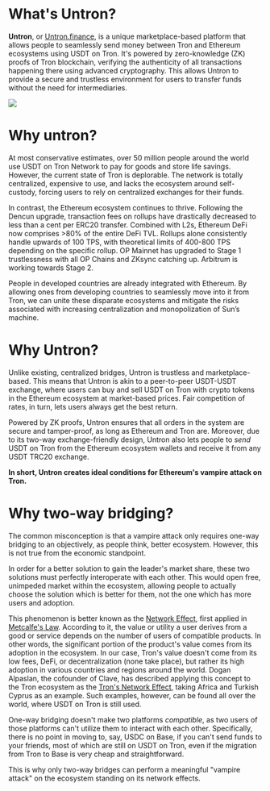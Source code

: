 # What's Untron?

**Untron**, or [Untron.finance](https://untron.finance), is a unique marketplace-based platform that allows people to seamlessly send money between Tron and Ethereum ecosystems using USDT on Tron. It's powered by zero-knowledge (ZK) proofs of Tron blockchain, verifying the authenticity of all transactions happening there using advanced cryptography. This allows Untron to provide a secure and trustless environment for users to transfer funds without the need for intermediaries.

![](/banner.png)

# Why untron?

At most conservative estimates, over 50 million people around the world use USDT on Tron Network to pay for goods and store life savings. However, the current state of Tron is deplorable. The network is totally centralized, expensive to use, and lacks the ecosystem around self-custody, forcing users to rely on centralized exchanges for their funds.

In contrast, the Ethereum ecosystem continues to thrive. Following the Dencun upgrade, transaction fees on rollups have drastically decreased to less than a cent per ERC20 transfer. Combined with L2s, Ethereum DeFi now comprises >80% of the entire DeFi TVL. Rollups alone consistently handle upwards of 100 TPS, with theoretical limits of 400-800 TPS depending on the specific rollup. OP Mainnet has upgraded to Stage 1 trustlessness with all OP Chains and ZKsync catching up. Arbitrum is working towards Stage 2.

People in developed countries are already integrated with Ethereum. By allowing ones from developing countries to seamlessly move into it from Tron, we can unite these disparate ecosystems and mitigate the risks associated with increasing centralization and monopolization of Sun’s machine.

# Why Untron?

Unlike existing, centralized bridges, Untron is trustless and marketplace-based. This means that Untron is akin to a peer-to-peer USDT-USDT exchange, where users can buy and sell USDT on Tron with crypto tokens in the Ethereum ecosystem at market-based prices. Fair competition of rates, in turn, lets users always get the best return.

Powered by ZK proofs, Untron ensures that all orders in the system are secure and tamper-proof, as long as Ethereum and Tron are. Moreover, due to its two-way exchange-friendly design, Untron also lets people to _send_ USDT on Tron from the Ethereum ecosystem wallets and receive it from any USDT TRC20 exchange.

**In short, Untron creates ideal conditions for Ethereum's vampire attack on Tron.**

# Why two-way bridging?

The common misconception is that a vampire attack only requires one-way bridging to an objectively, as people think, better ecosystem. However, this is not true from the economic standpoint.

In order for a better solution to gain the leader's market share, these two solutions must perfectly interoperate with each other. This would open free, unimpeded market within the ecosystem, allowing people to actually choose the solution which is better for them, not the one which has more users and adoption.

This phenomenon is better known as the [Network Effect](https://en.wikipedia.org/wiki/Network_effect), first applied in [Metcalfe's Law](https://en.wikipedia.org/wiki/Metcalfe%27s_law). According to it, the value or utility a user derives from a good or service depends on the number of users of compatible products. In other words, the significant portion of the product's value comes from its adoption in the ecosystem. In our case, Tron's value doesn't come from its low fees, DeFi, or decentralization (none take place), but rather its high adoption in various countries and regions around the world. Dogan Alpaslan, the cofounder of Clave, has described applying this concept to the Tron ecosystem as the [Tron's Network Effect](https://mirror.xyz/0x8958D0c419BCDFB8A86b8c0089552bE015fbe364/ODhOuYjK80atc9_jGprXotSo3PNobT1PRLFtorXHBrA), taking Africa and Turkish Cyprus as an example. Such examples, however, can be found all over the world, where USDT on Tron is still used.

One-way bridging doesn't make two platforms _compatible_, as two users of those platforms can't utilize them to interact with each other. Specifically, there is no point in moving to, say, USDC on Base, if you can't send funds to your friends, most of which are still on USDT on Tron, even if the migration from Tron to Base is very cheap and straightforward.

This is why only two-way bridges can perform a meaningful "vampire attack" on the ecosystem standing on its network effects.
